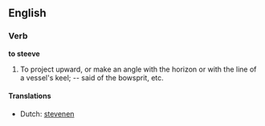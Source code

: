 ==English==
===Verb===
'''to steeve'''

#To project upward, or make an angle with the horizon or with the line of a vessel's keel; -- said of the bowsprit, etc.

====Translations====
*Dutch: [[stevenen]]